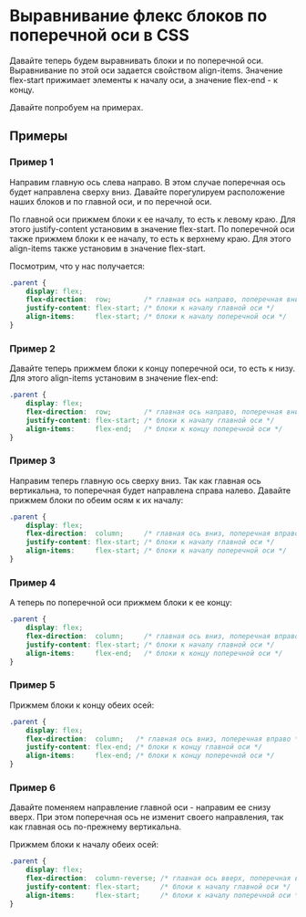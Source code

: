 # Выравнивание флекс блоков по поперечной оси в CSS

Давайте теперь будем выравнивать блоки и по поперечной оси. Выравнивание по этой оси задается свойством align-items. Значение flex-start прижимает элементы к началу оси, а значение flex-end - к концу.

Давайте попробуем на примерах.

## Примеры

### Пример 1

Направим главную ось слева направо. В этом случае поперечная ось будет направлена сверху вниз. Давайте порегулируем расположение наших блоков и по главной оси, и по перечной оси.

По главной оси прижмем блоки к ее началу, то есть к левому краю. Для этого justify-content установим в значение flex-start. По поперечной оси также прижмем блоки к ее началу, то есть к верхнему краю. Для этого align-items также установим в значение flex-start.

Посмотрим, что у нас получается:

```css showLineNumbers copy
.parent {
	display: flex;
	flex-direction:  row;        /* главная ось направо, поперечная вниз */
	justify-content: flex-start; /* блоки к началу главной оси */
	align-items:     flex-start; /* блоки к началу поперечной оси */
}
```

### Пример 2

Давайте теперь прижмем блоки к концу поперечной оси, то есть к низу. Для этого align-items установим в значение flex-end:

```css showLineNumbers copy
.parent {
	display: flex;
	flex-direction:  row;        /* главная ось направо, поперечная вниз */
	justify-content: flex-start; /* блоки к началу главной оси */
	align-items:     flex-end;   /* блоки к концу поперечной оси */
}
```

### Пример 3

Направим теперь главную ось сверху вниз. Так как главная ось вертикальна, то поперечная будет направлена справа налево. Давайте прижмем блоки по обеим осям к их началу:

```css showLineNumbers copy
.parent {
	display: flex;
	flex-direction:  column;     /* главная ось вниз, поперечная вправо */
	justify-content: flex-start; /* блоки к началу главной оси */
	align-items:     flex-start; /* блоки к началу поперечной оси */
}
```

### Пример 4

А теперь по поперечной оси прижмем блоки к ее концу:

```css showLineNumbers copy
.parent {
	display: flex;
	flex-direction:  column;     /* главная ось вниз, поперечная вправо */
	justify-content: flex-start; /* блоки к началу главной оси */
	align-items:     flex-end;   /* блоки к концу поперечной оси */
}
```

### Пример 5

Прижмем блоки к концу обеих осей:

```css showLineNumbers copy
.parent {
	display: flex;
	flex-direction:  column;   /* главная ось вниз, поперечная вправо */
	justify-content: flex-end; /* блоки к концу главной оси */
	align-items:     flex-end; /* блоки к концу поперечной оси */
}
```

### Пример 6

Давайте поменяем направление главной оси - направим ее снизу вверх. При этом поперечная ось не изменит своего направления, так как главная ось по-прежнему вертикальна.

Прижмем блоки к началу обеих осей:

```css showLineNumbers copy
.parent {
	display: flex;
	flex-direction:  column-reverse; /* главная ось вверх, поперечная вправо */
	justify-content: flex-start;     /* блоки к началу главной оси */
	align-items:     flex-start;     /* блоки к началу поперечной оси */
}
```